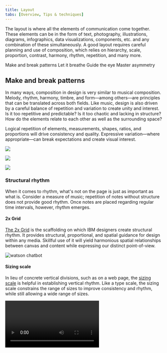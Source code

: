 ```yaml
---
title: Layout
tabs: [Overview, Tips & techniques]
---
```


<PageDescription>

The layout is where all the elements of communication come together. These elements can be in the form of text, photography, illustrations, diagrams, infographics, data visualizations, components, etc. and any combination of these simultaneously. A good layout requires careful planning and use of composition, which relies on hierarchy, scale, proportion, contrast, harmony, rhythm, repetition, and many more.

</PageDescription>

<AnchorLinks>
  <AnchorLink>Make and break patterns</AnchorLink>
  <AnchorLink>Let it breathe</AnchorLink>
  <AnchorLink>Guide the eye</AnchorLink>
  <AnchorLink>Master asymmetry</AnchorLink>
</AnchorLinks>

## Make and break patterns

In many ways, composition in design is very similar to musical composition. Melody, rhythm, harmony, timbre, and form—among others—are principles that can be translated across both fields. Like music, design is also driven by a careful balance of repetition and variation to create unity and interest.
 
Is it too repetitive and predictable? Is it too chaotic and lacking in structure? How do the elements relate to each other as well as the surrounding space?

Logical repetition of elements, measurements, shapes, ratios, and proportions will drive consistency and quality. Expressive variation—where appropriate—can break expectations and create visual interest. 

![](/images/IBM_Watson_Primer_Digital.png)

<Row>
<Column colMd={5} colLg={8}>

![](/images/IBMorgRepetition.png)

</Column>
<Column colMd={3} colLg={4}>

![](/images/CloudMagazine.png)

</Column>
</Row>

### Structural rhythm

When it comes to rhythm, what's not on the page is just as important as what is. Consider a measure of music; repetition of notes without structure does not provide good rhythm. Once notes are placed regarding regular time intervals, however, rhythm emerges.

#### 2x Grid

[The 2x Grid](/elements/2x-grid) is the scaffolding on which IBM designers create structural rhythm. It provides structural, proportional, and spatial guidance for design within any media. Skillful use of it will yield harmonious spatial relationships between canvas and content while expressing our distinct point-of-view.

![watson chatbot](/images/grid-ex-watson-chatbot.png)

#### Sizing scale

In lieu of concrete vertical divisions, such as on a web page, the [sizing scale](https://www.carbondesignsystem.com/guidelines/layout#sizing-scale) is helpful in establishing vertical rhythm. Like a type scale, the sizing scale constrains the range of sizes to improve consistency and rhythm, while still allowing a wide range of sizes.

<Video vimeoId="292028388" />

### Editorial rhythm

Editorial rhythm is driven by careful repetition and alternation of larger units of design. This is most often done in multi-page editorial design or scrolling web pages, where the viewer experiences one part of the whole at a time. 

The concept is well-established in music as form. Musical form describes the structure of a piece of music as a combination of units. Letters are given to the first occurrence of each unit, and the same letter is given to repeated units. In the AABA form for example, A units have similar melodic content as repeated A units, while the B unit offers an alternation to the A units to provide interest.

In design, larger visual units are driven by the content. Similar types of content can be given similar structure, such as the the same spatial dimensions, type sizes and hierarchy, and alignments. Consider how units can be repeated, and conversely, how structurally different units can break up the monotony of repeated ones. Repetition of units across multiple designs will drive continuity between them.

![IBM Watson website layout modules](/images/watsonpages.png)

## Let it breathe

A classic offense that plagues many designers and non-designers alike is the overabundance of elements in a design. While utilizing all available space may reduce canvas size or scroll distance, it does more harm than good when it comes to a viewer's understanding of information. Overcrowding will render your design impenetrable. 

White space creates a visual pause between elements where the eye can rest. It sets things apart or brings them together to distinguish an element’s importance or priority. White space makes a layout feel clean and approachable while maintaining content-rich design.

<Row>
<Column colMd={4} colLg={4}>

<DoDontExample type="do" caption="Create breathing room to allow the viewer to consider one thing at a time.">

![Alt text](/images/BreatheDo.svg)

</DoDontExample>
</Column>
<Column colMd={4} colLg={4}>

<DoDontExample type="dont" caption="Don't overcrowd the layout, it will require too much effort to understand.">

![Alt text](/images/BreatheDont.svg)

</DoDontExample>
</Column>
</Row>

![](/images/IBMorg2.png)

<Row>
<Column colMd={5} colLg={8}>

![](/images/Watsoncom.png)

</Column>
<Column colMd={3} colLg={4}>

![](/images/Whitepaper.png)

</Column>
</Row>

## Guide the eye

Design is successful when the viewer is guided through a composition via hierarchy. Proper hierarchy creates visual entry points to a design and guides the eye from one element to another in order of significance. Without it, one is forced to discern importance among equally-weighted elements, which leads to a flat design and poor experience. 

### Hierarchy of information

Typographic hierarchy is the navigational system that renders complex information accessible. Think of a book outline; the size, style, and position of type not only informs what order it should be read, but also describes the parent-child relationships of the content. Effective use of the [type scale](https://www.ibm.com/design/language/elements/type-specs-ui), along with an understanding of [Gestalt principles](https://www.interaction-design.org/literature/topics/gestalt-principles), will ensure your design can be easily navigated and understood.

<Row>
<Column colMd={4} colLg={4}>

<DoDontExample type="do" caption="Use contrast in typography to define hierarchy of information.">

![Alt text](/images/HierarchyDo.svg)

</DoDontExample>
</Column>
<Column colMd={4} colLg={4}>

<DoDontExample type="dont" caption="Don’t force the viewer to determine the heirarchy on their own.">

![Alt text](/images/HierarchyDont.svg)

</DoDontExample>
</Column>
</Row>

![](/images/IBMcom3.png)

![](/images/ThreatLandscape-Default.png)


### Compositional flow

Facilitating eye movement through the composition creates a more interesting design. A focal point instantly attracts the eye to one area of the canvas. Secondary and tertiary elements then draw the eye across the canvas, creating more engagement between the viewer and the design. This is done best through [asymmetric layouts](/elements/layout/tips-and-techniques/#master-asymmetry), where thoughtful relationships between elements make for a more visually stimulating design. It's important to plan the movement of the eye in order to guide the viewer to the intended outcome.

<Row>
<Column colMd={4} colLg={4}>

<DoDontExample type="do" caption="Plan the movement of the eye to guide the viewer through the design. Good flow will make the design more interesting.">

![Alt text](/images/FlowDo.svg)

</DoDontExample>
</Column>
<Column colMd={4} colLg={4}>

<DoDontExample type="dont" caption="Avoid predictable and static layouts.">

![Alt text](/images/FlowDont.svg)

</DoDontExample>
</Column>
</Row>

![](/images/Whitepaper5.png)


## Master asymmetry

While perfect symmetry can be beautiful and create a sense of stability, it is usually not the best way to create a dynamic composition. Balanced asymmetry is often more successful in creating movement, life, and interest through more creative activation of space. It also requires more careful orchestration of elements to achieve.

<Row>
<Column colMd={4} colLg={4}>

<DoDontExample type="do" caption="Challenge yourself to create a more unique balance of positive and negative space.">

![Alt text](/images/AsymmetryDo.svg)

</DoDontExample>
</Column>
<Column colMd={4} colLg={4}>

<DoDontExample type="dont" caption="Avoid perfect symmetry, it is less engaging.">

![Alt text](/images/AsymmetryDont.svg)

</DoDontExample>
</Column>
</Row>

![](/images/WatsonHealth2.png)

<Row>
<Column colMd={3} colLg={4}>

![](/images/ForGood.png)

</Column>
<Column colMd={5} colLg={8}>

![](/images/BlueprintSquare-18.svg)

</Column>
</Row>

<Row>
<Column colMd={3} colLg={4}>

![](/images/QCover2.png)

</Column>
<Column colMd={3} colLg={4}>

![](/images/DeveloperLondon.svg)

</Column>
</Row>
